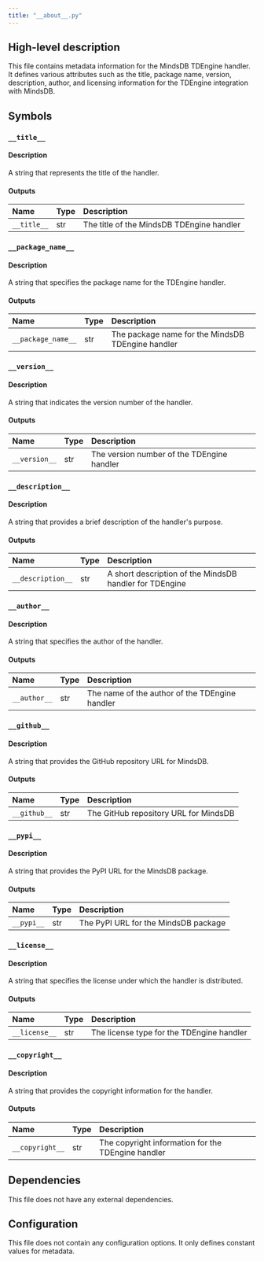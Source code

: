 ```yaml
---
title: "__about__.py"
---
```


## High-level description
This file contains metadata information for the MindsDB TDEngine handler. It defines various attributes such as the title, package name, version, description, author, and licensing information for the TDEngine integration with MindsDB.

## Symbols

### `__title__`
#### Description
A string that represents the title of the handler.

#### Outputs
| Name | Type | Description |
|:-----|:-----|:------------|
| `__title__` | str | The title of the MindsDB TDEngine handler |

### `__package_name__`
#### Description
A string that specifies the package name for the TDEngine handler.

#### Outputs
| Name | Type | Description |
|:-----|:-----|:------------|
| `__package_name__` | str | The package name for the MindsDB TDEngine handler |

### `__version__`
#### Description
A string that indicates the version number of the handler.

#### Outputs
| Name | Type | Description |
|:-----|:-----|:------------|
| `__version__` | str | The version number of the TDEngine handler |

### `__description__`
#### Description
A string that provides a brief description of the handler's purpose.

#### Outputs
| Name | Type | Description |
|:-----|:-----|:------------|
| `__description__` | str | A short description of the MindsDB handler for TDEngine |

### `__author__`
#### Description
A string that specifies the author of the handler.

#### Outputs
| Name | Type | Description |
|:-----|:-----|:------------|
| `__author__` | str | The name of the author of the TDEngine handler |

### `__github__`
#### Description
A string that provides the GitHub repository URL for MindsDB.

#### Outputs
| Name | Type | Description |
|:-----|:-----|:------------|
| `__github__` | str | The GitHub repository URL for MindsDB |

### `__pypi__`
#### Description
A string that provides the PyPI URL for the MindsDB package.

#### Outputs
| Name | Type | Description |
|:-----|:-----|:------------|
| `__pypi__` | str | The PyPI URL for the MindsDB package |

### `__license__`
#### Description
A string that specifies the license under which the handler is distributed.

#### Outputs
| Name | Type | Description |
|:-----|:-----|:------------|
| `__license__` | str | The license type for the TDEngine handler |

### `__copyright__`
#### Description
A string that provides the copyright information for the handler.

#### Outputs
| Name | Type | Description |
|:-----|:-----|:------------|
| `__copyright__` | str | The copyright information for the TDEngine handler |

## Dependencies
This file does not have any external dependencies.

## Configuration
This file does not contain any configuration options. It only defines constant values for metadata.